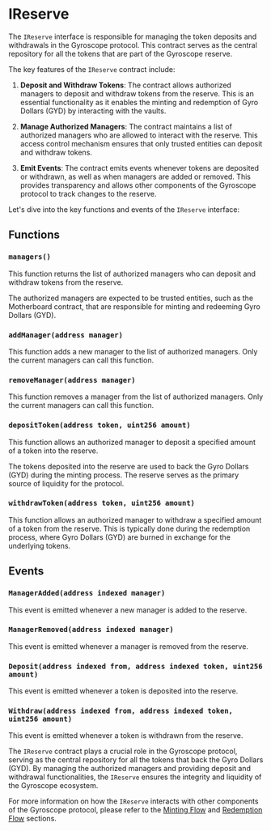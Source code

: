 
# IReserve

The `IReserve` interface is responsible for managing the token deposits and withdrawals in the Gyroscope protocol. This contract serves as the central repository for all the tokens that are part of the Gyroscope reserve.

The key features of the `IReserve` contract include:

1. **Deposit and Withdraw Tokens**: The contract allows authorized managers to deposit and withdraw tokens from the reserve. This is an essential functionality as it enables the minting and redemption of Gyro Dollars (GYD) by interacting with the vaults.

2. **Manage Authorized Managers**: The contract maintains a list of authorized managers who are allowed to interact with the reserve. This access control mechanism ensures that only trusted entities can deposit and withdraw tokens.

3. **Emit Events**: The contract emits events whenever tokens are deposited or withdrawn, as well as when managers are added or removed. This provides transparency and allows other components of the Gyroscope protocol to track changes to the reserve.

Let's dive into the key functions and events of the `IReserve` interface:

## Functions

### `managers()`
This function returns the list of authorized managers who can deposit and withdraw tokens from the reserve.

<Callout type="info">
The authorized managers are expected to be trusted entities, such as the Motherboard contract, that are responsible for minting and redeeming Gyro Dollars (GYD).
</Callout>

### `addManager(address manager)`
This function adds a new manager to the list of authorized managers. Only the current managers can call this function.

### `removeManager(address manager)`
This function removes a manager from the list of authorized managers. Only the current managers can call this function.

### `depositToken(address token, uint256 amount)`
This function allows an authorized manager to deposit a specified amount of a token into the reserve.

<Callout type="info">
The tokens deposited into the reserve are used to back the Gyro Dollars (GYD) during the minting process. The reserve serves as the primary source of liquidity for the protocol.
</Callout>

### `withdrawToken(address token, uint256 amount)`
This function allows an authorized manager to withdraw a specified amount of a token from the reserve. This is typically done during the redemption process, where Gyro Dollars (GYD) are burned in exchange for the underlying tokens.

## Events

### `ManagerAdded(address indexed manager)`
This event is emitted whenever a new manager is added to the reserve.

### `ManagerRemoved(address indexed manager)`
This event is emitted whenever a manager is removed from the reserve.

### `Deposit(address indexed from, address indexed token, uint256 amount)`
This event is emitted whenever a token is deposited into the reserve.

### `Withdraw(address indexed from, address indexed token, uint256 amount)`
This event is emitted whenever a token is withdrawn from the reserve.

The `IReserve` contract plays a crucial role in the Gyroscope protocol, serving as the central repository for all the tokens that back the Gyro Dollars (GYD). By managing the authorized managers and providing deposit and withdrawal functionalities, the `IReserve` ensures the integrity and liquidity of the Gyroscope ecosystem.

For more information on how the `IReserve` interacts with other components of the Gyroscope protocol, please refer to the [Minting Flow](/architecture-interactions/minting-flow) and [Redemption Flow](/architecture-interactions/redemption-flow) sections.